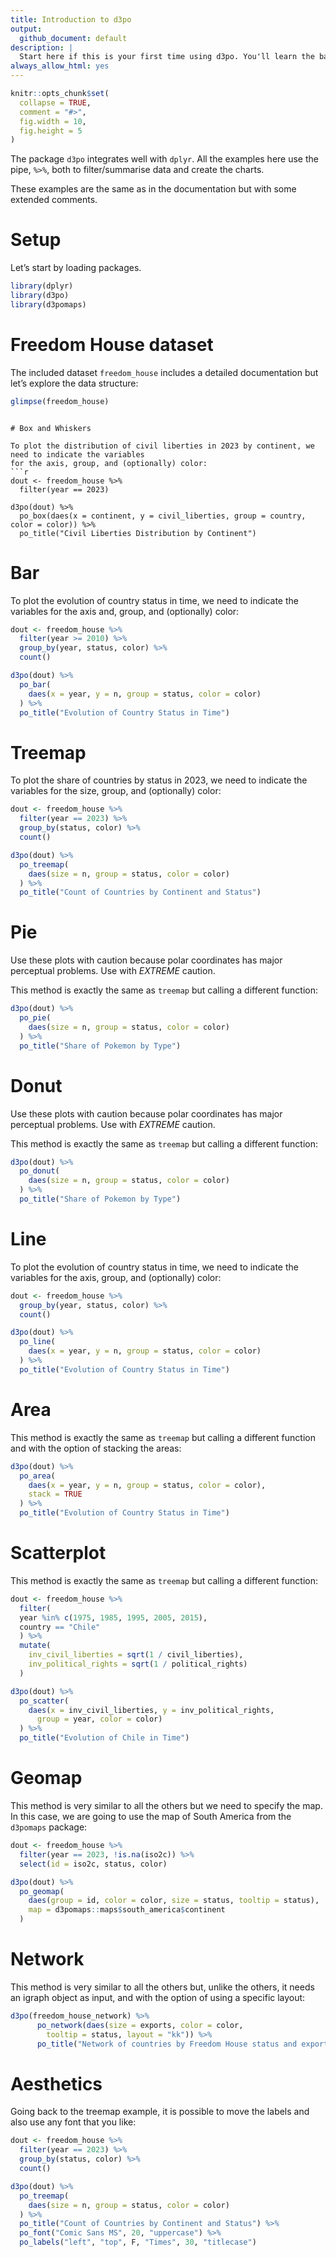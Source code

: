 ```yaml
---
title: Introduction to d3po
output: 
  github_document: default
description: |
  Start here if this is your first time using d3po. You'll learn the basic    philosophy, and (hopefully) you'll realize it integrates well with the pipe,  `%>%`, and the Tidyverse.
always_allow_html: yes
---
```



```r
knitr::opts_chunk$set(
  collapse = TRUE,
  comment = "#>",
  fig.width = 10,
  fig.height = 5
)
```

The package `d3po` integrates well with `dplyr`. All the examples here use the 
pipe, `%>%`, both to filter/summarise data and create the charts.

These examples are the same as in the documentation but with some extended comments.

# Setup

Let's start by loading packages.

```r
library(dplyr)
library(d3po)
library(d3pomaps)
```

# Freedom House dataset

The included dataset `freedom_house` includes a detailed documentation but let's explore the data structure:
```r
glimpse(freedom_house)
```
```

# Box and Whiskers

To plot the distribution of civil liberties in 2023 by continent, we need to indicate the variables 
for the axis, group, and (optionally) color:
```r
dout <- freedom_house %>% 
  filter(year == 2023)
 
d3po(dout) %>%
  po_box(daes(x = continent, y = civil_liberties, group = country, color = color)) %>% 
  po_title("Civil Liberties Distribution by Continent")
```

# Bar

To plot the evolution of country status in time, we need to indicate the variables for the axis
and, group, and (optionally) color:
```r
dout <- freedom_house %>%
  filter(year >= 2010) %>%
  group_by(year, status, color) %>%
  count()

d3po(dout) %>%
  po_bar(
    daes(x = year, y = n, group = status, color = color)
  ) %>%
  po_title("Evolution of Country Status in Time")
```

# Treemap

To plot the share of countries by status in 2023, we need to indicate the variables for the
size, group, and (optionally) color:
```r
dout <- freedom_house %>%
  filter(year == 2023) %>%
  group_by(status, color) %>%
  count()

d3po(dout) %>%
  po_treemap(
    daes(size = n, group = status, color = color)
  ) %>%
  po_title("Count of Countries by Continent and Status")
```

# Pie

Use these plots with caution because polar coordinates has major perceptual 
problems. Use with *EXTREME* caution.

This method is exactly the same as `treemap` but calling a different function:
```r
d3po(dout) %>%
  po_pie(
    daes(size = n, group = status, color = color)
  ) %>%
  po_title("Share of Pokemon by Type")
```

# Donut

Use these plots with caution because polar coordinates has major perceptual 
problems. Use with *EXTREME* caution.

This method is exactly the same as `treemap` but calling a different function:
```r
d3po(dout) %>%
  po_donut(
    daes(size = n, group = status, color = color)
  ) %>%
  po_title("Share of Pokemon by Type")
```

# Line

To plot the evolution of country status in time, we need to indicate the variables for the axis, group, and (optionally) color:
```r
dout <- freedom_house %>%
  group_by(year, status, color) %>%
  count()

d3po(dout) %>%
  po_line(
    daes(x = year, y = n, group = status, color = color)
  ) %>%
  po_title("Evolution of Country Status in Time")
```

# Area

This method is exactly the same as `treemap` but calling a different function and
with the option of stacking the areas:
```r
d3po(dout) %>%
  po_area(
    daes(x = year, y = n, group = status, color = color),
    stack = TRUE
  ) %>%
  po_title("Evolution of Country Status in Time")
```

# Scatterplot

This method is exactly the same as `treemap` but calling a different function:
```r
dout <- freedom_house %>%
  filter(
  year %in% c(1975, 1985, 1995, 2005, 2015),
  country == "Chile"
  ) %>%
  mutate(
    inv_civil_liberties = sqrt(1 / civil_liberties),
    inv_political_rights = sqrt(1 / political_rights)
  )

d3po(dout) %>%
  po_scatter(
    daes(x = inv_civil_liberties, y = inv_political_rights,
      group = year, color = color)
  ) %>%
  po_title("Evolution of Chile in Time")
```

# Geomap

This method is very similar to all the others but we need to specify the map.
In this case, we are going to use the map of South America from the `d3pomaps`
package:
```r
dout <- freedom_house %>%
  filter(year == 2023, !is.na(iso2c)) %>%
  select(id = iso2c, status, color)

d3po(dout) %>% 
  po_geomap(
    daes(group = id, color = color, size = status, tooltip = status),
    map = d3pomaps::maps$south_america$continent
  )
```

# Network

This method is very similar to all the others but, unlike the others, 
it needs an igraph object as input, and with the option of using a specific
layout:
```r
d3po(freedom_house_network) %>%
      po_network(daes(size = exports, color = color, 
        tooltip = status, layout = "kk")) %>%
      po_title("Network of countries by Freedom House status and exports")
```

# Aesthetics

Going back to the treemap example, it is possible to move the labels and
also use any font that you like:
```r
dout <- freedom_house %>%
  filter(year == 2023) %>%
  group_by(status, color) %>%
  count()

d3po(dout) %>%
  po_treemap(
    daes(size = n, group = status, color = color)
  ) %>%
  po_title("Count of Countries by Continent and Status") %>%
  po_font("Comic Sans MS", 20, "uppercase") %>%
  po_labels("left", "top", F, "Times", 30, "titlecase")
```
